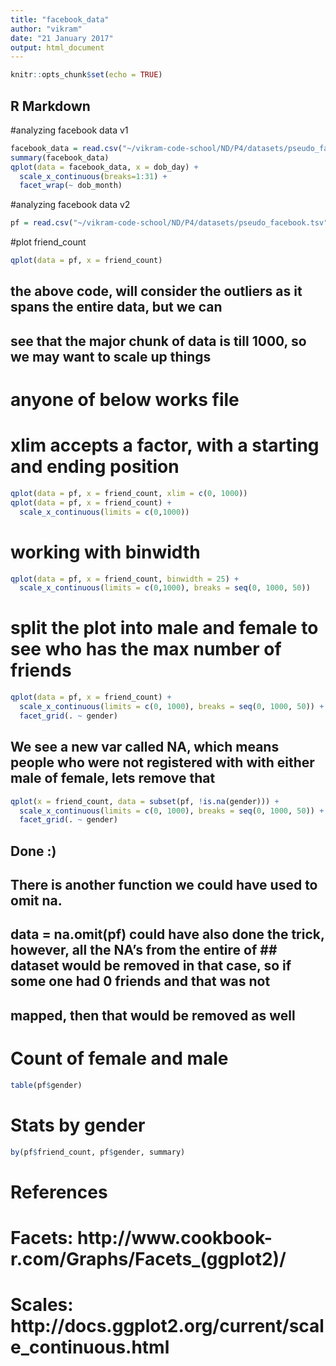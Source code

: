 ```yaml
---
title: "facebook_data"
author: "vikram"
date: "21 January 2017"
output: html_document
---
```


```r
knitr::opts_chunk$set(echo = TRUE)
```

## R Markdown
#analyzing facebook data v1
```r
facebook_data = read.csv("~/vikram-code-school/ND/P4/datasets/pseudo_facebook.tsv", sep = '\t')
summary(facebook_data)
qplot(data = facebook_data, x = dob_day) +
  scale_x_continuous(breaks=1:31) +
  facet_wrap(~ dob_month)
```

#analyzing facebook data v2
```r
pf = read.csv("~/vikram-code-school/ND/P4/datasets/pseudo_facebook.tsv", sep = '\t')
```
#plot friend_count
```r
qplot(data = pf, x = friend_count)
```
## the above code, will consider the outliers as it spans the entire data, but we can
## see that the major chunk of data is till 1000, so we may want to scale up things

# anyone of below works file
# xlim accepts a factor, with a starting and ending position
```r
qplot(data = pf, x = friend_count, xlim = c(0, 1000))
qplot(data = pf, x = friend_count) +
  scale_x_continuous(limits = c(0,1000))
```

# working with binwidth
```r
qplot(data = pf, x = friend_count, binwidth = 25) +
  scale_x_continuous(limits = c(0,1000), breaks = seq(0, 1000, 50))
```

# split the plot into male and female to see who has the max number of friends
```r
qplot(data = pf, x = friend_count) +
  scale_x_continuous(limits = c(0, 1000), breaks = seq(0, 1000, 50)) +
  facet_grid(. ~ gender)
```
## We see a new var called NA, which means people who were not registered with with either male of female, lets remove that
```r
qplot(x = friend_count, data = subset(pf, !is.na(gender))) +
  scale_x_continuous(limits = c(0, 1000), breaks = seq(0, 1000, 50)) +
  facet_grid(. ~ gender)
```
## Done :)
## There is another function we could have used to omit na.
## data = na.omit(pf) could have also done the trick, however, all the NA's from the entire of ## dataset would be removed in that case, so if some one had 0 friends and that was not
## mapped, then that would be removed as well

# Count of female and male
```r
table(pf$gender)
```

# Stats by gender
```r
by(pf$friend_count, pf$gender, summary)
```

# References
# Facets: http://www.cookbook-r.com/Graphs/Facets_(ggplot2)/
# Scales: http://docs.ggplot2.org/current/scale_continuous.html